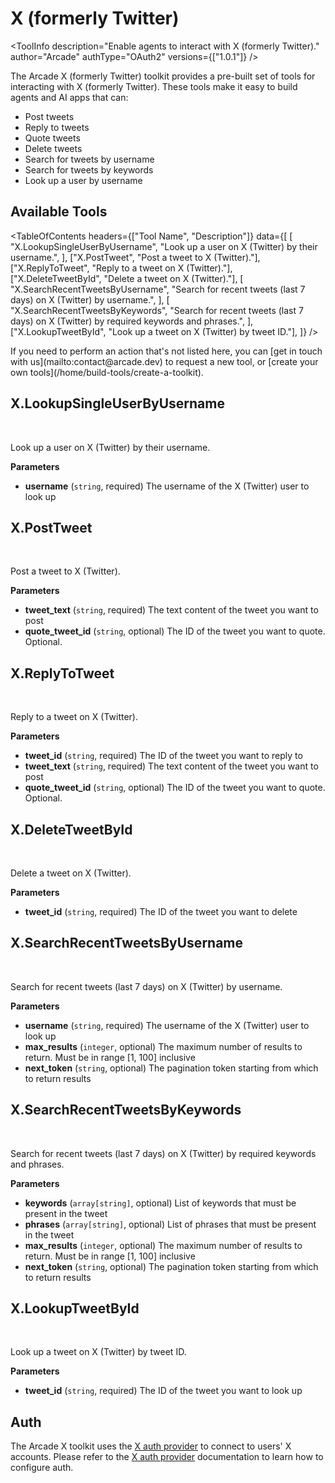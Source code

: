 # X (formerly Twitter)


<ToolInfo
  description="Enable agents to interact with X (formerly Twitter)."
  author="Arcade"
  authType="OAuth2"
  versions={["1.0.1"]}
/>

<Badges repo="arcadeai/arcade_x" />

The Arcade X (formerly Twitter) toolkit provides a pre-built set of tools for interacting with X (formerly Twitter). These tools make it easy to build agents and AI apps that can:

- Post tweets
- Reply to tweets
- Quote tweets
- Delete tweets
- Search for tweets by username
- Search for tweets by keywords
- Look up a user by username

## Available Tools

<TableOfContents
  headers={["Tool Name", "Description"]}
  data={[
    [
      "X.LookupSingleUserByUsername",
      "Look up a user on X (Twitter) by their username.",
    ],
    ["X.PostTweet", "Post a tweet to X (Twitter)."],
    ["X.ReplyToTweet", "Reply to a tweet on X (Twitter)."],
    ["X.DeleteTweetById", "Delete a tweet on X (Twitter)."],
    [
      "X.SearchRecentTweetsByUsername",
      "Search for recent tweets (last 7 days) on X (Twitter) by username.",
    ],
    [
      "X.SearchRecentTweetsByKeywords",
      "Search for recent tweets (last 7 days) on X (Twitter) by required keywords and phrases.",
    ],
    ["X.LookupTweetById", "Look up a tweet on X (Twitter) by tweet ID."],
  ]}
/>

<Callout>
  If you need to perform an action that's not listed here, you can [get in touch
  with us](mailto:contact@arcade.dev) to request a new tool, or [create your own
  tools](/home/build-tools/create-a-toolkit).
</Callout>

## X.LookupSingleUserByUsername

<br />
<TabbedCodeBlock
  tabs={[
    {
      label: "Call the Tool Directly",
      content: {
        Python: [
          "/examples/integrations/toolkits/x/lookup_single_user_by_username_example_call_tool.py",
        ],
        JavaScript: [
          "/examples/integrations/toolkits/x/lookup_single_user_by_username_example_call_tool.js",
        ],
      },
    },
  ]}
/>

Look up a user on X (Twitter) by their username.

**Parameters**

- **username** (`string`, required) The username of the X (Twitter) user to look up

## X.PostTweet

<br />
<TabbedCodeBlock
  tabs={[
    {
      label: "Call the Tool Directly",
      content: {
        Python: [
          "/examples/integrations/toolkits/x/post_tweet_example_call_tool.py",
        ],
        JavaScript: [
          "/examples/integrations/toolkits/x/post_tweet_example_call_tool.js",
        ],
      },
    },
  ]}
/>

Post a tweet to X (Twitter).

**Parameters**

- **tweet_text** (`string`, required) The text content of the tweet you want to post
- **quote_tweet_id** (`string`, optional) The ID of the tweet you want to quote. Optional.

## X.ReplyToTweet

<br />
<TabbedCodeBlock
  tabs={[
    {
      label: "Call the Tool Directly",
      content: {
        Python: [
          "/examples/integrations/toolkits/x/reply_to_tweet_example_call_tool.py",
        ],
        JavaScript: [
          "/examples/integrations/toolkits/x/reply_to_tweet_example_call_tool.js",
        ],
      },
    },
  ]}
/>

Reply to a tweet on X (Twitter).

**Parameters**

- **tweet_id** (`string`, required) The ID of the tweet you want to reply to
- **tweet_text** (`string`, required) The text content of the tweet you want to post
- **quote_tweet_id** (`string`, optional) The ID of the tweet you want to quote. Optional.

## X.DeleteTweetById

<br />
<TabbedCodeBlock
  tabs={[
    {
      label: "Call the Tool Directly",
      content: {
        Python: [
          "/examples/integrations/toolkits/x/delete_tweet_by_id_example_call_tool.py",
        ],
        JavaScript: [
          "/examples/integrations/toolkits/x/delete_tweet_by_id_example_call_tool.js",
        ],
      },
    },
  ]}
/>

Delete a tweet on X (Twitter).

**Parameters**

- **tweet_id** (`string`, required) The ID of the tweet you want to delete

## X.SearchRecentTweetsByUsername

<br />
<TabbedCodeBlock
  tabs={[
    {
      label: "Call the Tool Directly",
      content: {
        Python: [
          "/examples/integrations/toolkits/x/search_recent_tweets_by_username_example_call_tool.py",
        ],
        JavaScript: [
          "/examples/integrations/toolkits/x/search_recent_tweets_by_username_example_call_tool.js",
        ],
      },
    },
  ]}
/>

Search for recent tweets (last 7 days) on X (Twitter) by username.

**Parameters**

- **username** (`string`, required) The username of the X (Twitter) user to look up
- **max_results** (`integer`, optional) The maximum number of results to return. Must be in range [1, 100] inclusive
- **next_token** (`string`, optional) The pagination token starting from which to return results

## X.SearchRecentTweetsByKeywords

<br />
<TabbedCodeBlock
  tabs={[
    {
      label: "Call the Tool Directly",
      content: {
        Python: [
          "/examples/integrations/toolkits/x/search_recent_tweets_by_keywords_example_call_tool.py",
        ],
        JavaScript: [
          "/examples/integrations/toolkits/x/search_recent_tweets_by_keywords_example_call_tool.js",
        ],
      },
    },
  ]}
/>

Search for recent tweets (last 7 days) on X (Twitter) by required keywords and phrases.

**Parameters**

- **keywords** (`array[string]`, optional) List of keywords that must be present in the tweet
- **phrases** (`array[string]`, optional) List of phrases that must be present in the tweet
- **max_results** (`integer`, optional) The maximum number of results to return. Must be in range [1, 100] inclusive
- **next_token** (`string`, optional) The pagination token starting from which to return results

## X.LookupTweetById

<br />
<TabbedCodeBlock
  tabs={[
    {
      label: "Call the Tool Directly",
      content: {
        Python: [
          "/examples/integrations/toolkits/x/lookup_tweet_by_id_example_call_tool.py",
        ],
        JavaScript: [
          "/examples/integrations/toolkits/x/lookup_tweet_by_id_example_call_tool.js",
        ],
      },
    },
  ]}
/>

Look up a tweet on X (Twitter) by tweet ID.

**Parameters**

- **tweet_id** (`string`, required) The ID of the tweet you want to look up

## Auth

The Arcade X toolkit uses the [X auth provider](/home/auth-providers/x) to connect to users' X accounts. Please refer to the [X auth provider](/home/auth-providers/x) documentation to learn how to configure auth.

<ToolFooter pipPackageName="arcade_x" />
